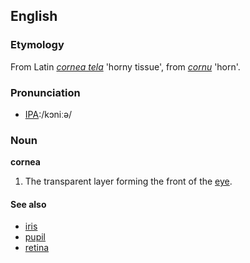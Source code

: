 ==English==

===Etymology===
From Latin ''[[cornea tela]]'' 'horny tissue', from ''[[cornu]]'' 'horn'.

===Pronunciation===
*[[w:International Phonetic Alphabet|IPA]]:/kɔniːə/

===Noun===
'''cornea'''
# The transparent layer forming the front of the [[eye]].

====See also====
*[[iris]]
*[[pupil]]
*[[retina]]